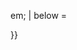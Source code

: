 {{Sidebar
| name = Solar System navbox
| class = plainlist
| width = {{{width|19.0}}}em <!--and see belowstyle below-->
| outertitle = [[太陽系]]
| topimagestyle = {{{topimagestyle|}}}
| topimage = [[File:{{{topimage|Montagem Sistema Solar.jpg{{!}}190px}}}]]

| heading1style = <!--border-top:1px solid #aaa;-->
| heading1 = 天體
| content1 = {{startflatlist}}
* [[太陽系天體列表|以軌道]]
* [[太陽系天體列表|以大小]]
* [[太陽系天體發現年表#行星和小天體|依發現日期]]
{{endflatlist}}

| heading2 = Lists
| content2 =
* {{longlink|style=padding-top:0;|[[List of gravitationally rounded objects of the Solar System|Gravitationally-rounded<br>(equilibrium) objects]]}}
* [[List of possible dwarf planets|Possible dwarf planets]]
* [[List of natural satellites|Moons (natural satellites)]]
* [[List of minor planets|Minor planets]]
{{startflatlist}}
* [[Lists of comets|Comets]]
* [[Asteroid]]s
{{endflatlist}}
| content2style = padding-bottom:0.7em;

| belowstyle = border-top:1px solid #aaa;font-size:90%;text-align:left;border-bottom:1px solid #aaa;
               padding:0.4em 0 0.5em {{#expr:{{{width|19.0}}}/4 round 1}}em;
| below = {{portal-inline|Solar System|size=tiny}}<br/>{{portal-inline|Star|size=tiny}}

}}<noinclude>

{{documentation}}
</noinclude>